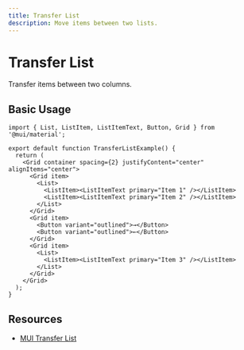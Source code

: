 ```yaml
---
title: Transfer List
description: Move items between two lists.
---
```


# Transfer List

Transfer items between two columns.

## Basic Usage

```tsx
import { List, ListItem, ListItemText, Button, Grid } from '@mui/material';

export default function TransferListExample() {
  return (
    <Grid container spacing={2} justifyContent="center" alignItems="center">
      <Grid item>
        <List>
          <ListItem><ListItemText primary="Item 1" /></ListItem>
          <ListItem><ListItemText primary="Item 2" /></ListItem>
        </List>
      </Grid>
      <Grid item>
        <Button variant="outlined">→</Button>
        <Button variant="outlined">←</Button>
      </Grid>
      <Grid item>
        <List>
          <ListItem><ListItemText primary="Item 3" /></ListItem>
        </List>
      </Grid>
    </Grid>
  );
}
```

## Resources

- [MUI Transfer List](https://mui.com/material-ui/react-transfer-list/)
